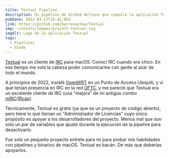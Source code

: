 ```yaml
---
title: Textual Pipeline
description: Un pipeline de GitHub Actions que compila la aplicación Textual y además deshabilita su Administrador de Licencias.
pubDate: 2022-03-17T18:41:00Z
link: https://github.com/barrenechea/Textual
img: ~/assets/images/project-textual.svg
imgAlt: Logo de la aplicación Textual
tags:
  - Pipelines
  - Xcode
---
```


[Textual](https://www.codeux.com/textual) es un cliente de [IRC](https://es.wikipedia.org/wiki/Internet_Relay_Chat) para macOS. Conocí IRC cuando era chico. En ese tiempo me voló la cabeza poder comunicarme con gente al azar de todo el mundo.

A principios de 2022, instalé [OpenWRT](https://openwrt.org) en un Punto de Acceso Ubiquiti, y ví que tenían presencia en IRC en la red [OFTC](https://www.oftc.net), y me pareció que Textual era un excelente cliente de IRC (una "mejora" de mi antiguo combo [mIRC](https://www.mirc.com)/[IRcap](https://www.ircap.com)).

Técnicamente, Textual es gratis (ya que es un proyecto de código abierto), pero tiene lo que llaman un "Administrador de Licencias" cuyo único propósito es apoyar a los desarrolladores del proyecto. Menos mal que son solo un par de variables que ajusté durante la ejecución de la pipeline para desactivarlo.

Fue solo un pequeño proyecto entrete para mí para probar mis habilidades con pipelines y binarios de macOS. Textual es bacán. De más que deberías apoyarlos.
